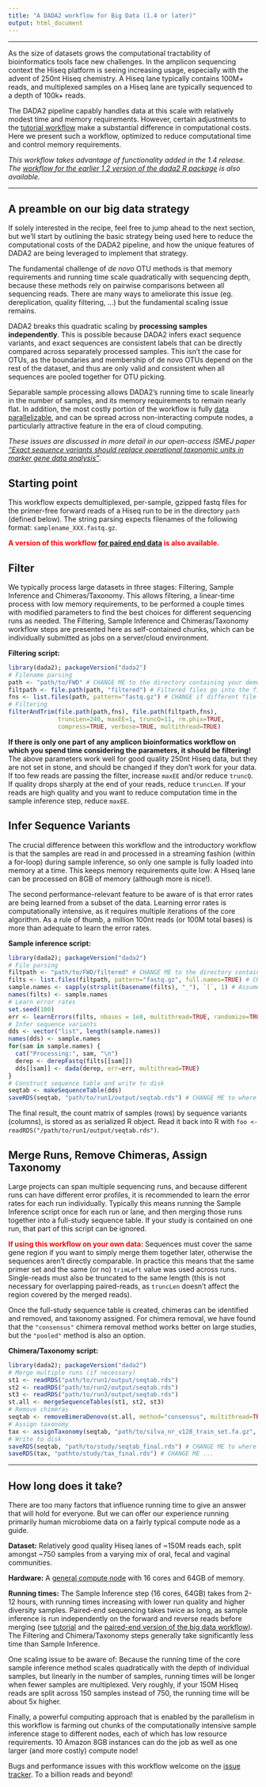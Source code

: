 ```yaml
---
title: "A DADA2 workflow for Big Data (1.4 or later)"
output: html_document
---
```


--------------------------

As the size of datasets grows the computational tractability of bioinformatics tools face new challenges. In the amplicon sequencing context the Hiseq platform is seeing increasing usage, especially with the advent of 250nt Hiseq chemistry. A Hiseq lane typically contains 100M+ reads, and multiplexed samples on a Hiseq lane are typically sequenced to a depth of 100k+ reads.

The DADA2 pipeline capably handles data at this scale with relatively modest time and memory requirements. However, certain adjustments to the [tutorial workflow](tutorial.html) make a substantial difference in computational costs. Here we present such a workflow, optimized to reduce computational time and control memory requirements.

*This workflow takes advantage of functionality added in the 1.4 release. The [workflow for the earlier 1.2 version of the dada2 R package](big_dada_1_2.html) is also available.*

--------------------------

## A preamble on our big data strategy

If solely interested in the recipe, feel free to jump ahead to the next section, but we'll start by outlining the basic strategy being used here to reduce the computational costs of the DADA2 pipeline, and how the unique features of DADA2 are being leveraged to implement that strategy.

The fundamental challenge of *de novo* OTU methods is that memory requirements and running time scale quadratically with sequencing depth, because these methods rely on pairwise comparisons between all sequencing reads. There are many ways to ameliorate this issue (eg. dereplication, quality filtering, ...) but the fundamental scaling issue remains.

DADA2 breaks this quadratic scaling by **processing samples independently**. This is possible because DADA2 infers exact sequence variants, and exact sequences are consistent labels that can be directly compared across separately processed samples. This isn't the case for OTUs, as the boundaries and membership of de novo OTUs depend on the rest of the dataset, and thus are only valid and consistent when all sequences are pooled together for OTU picking. 

Separable sample processing allows DADA2's running time to scale linearly in the number of samples, and its memory requirements to remain nearly flat. In addition, the most costly portion of the workflow is fully [data parallelizable](https://en.wikipedia.org/wiki/Data_parallelism), and can be spread across non-interacting compute nodes, a particularly attractive feature in the era of cloud computing.

*These issues are discussed in more detail in our open-access ISMEJ paper ["Exact sequence variants should replace operational taxonomic units in marker gene data analysis"](http://dx.doi.org/10.1038/ismej.2017.119)*.

## Starting point

This workflow expects demultiplexed, per-sample, gzipped fastq files for the primer-free forward reads of a Hiseq run to be in the directory `path` (defined below). The string parsing expects filenames of the following format: `samplename_XXX.fastq.gz`.

**<span style="color:red">A version of this workflow [for paired end data](bigdata_paired.html) is also available.**

## Filter

We typically process large datasets in three stages: Filtering, Sample Inference and Chimeras/Taxonomy. This allows filtering, a linear-time process with low memory requirements, to be performed a couple times with modified parameters to find the best choices for different sequencing runs as needed. The Filtering, Sample Inference and Chimeras/Taxonomy workflow steps are presented here as self-contained chunks, which can be individually submitted as jobs on a server/cloud environment.

**Filtering script:**
```r
library(dada2); packageVersion("dada2")
# Filename parsing
path <- "path/to/FWD" # CHANGE ME to the directory containing your demultiplexed fastq files
filtpath <- file.path(path, "filtered") # Filtered files go into the filtered/ subdirectory
fns <- list.files(path, pattern="fastq.gz") # CHANGE if different file extensions
# Filtering
filterAndTrim(file.path(path,fns), file.path(filtpath,fns), 
              truncLen=240, maxEE=1, truncQ=11, rm.phix=TRUE,
              compress=TRUE, verbose=TRUE, multithread=TRUE)
```

**If there is only one part of any amplicon bioinformatics workflow on which you spend time considering the parameters, it should be filtering!** The above parameters work well for good quality 250nt Hiseq data, but they are not set in stone, and should be changed if they don't work for your data. If too few reads are passing the filter, increase `maxEE` and/or reduce `truncQ`. If quality drops sharply at the end of your reads, reduce `truncLen`. If your reads are high quality and you want to reduce computation time in the sample inference step, reduce `maxEE`.

## Infer Sequence Variants

The crucial difference between this workflow and the introductory workflow is that the samples are read in and processed in a streaming fashion (within a for-loop) during sample inference, so only one sample is fully loaded into memory at a time. This keeps memory requirements quite low: A Hiseq lane can be processed on 8GB of memory (although more is nice!).

The second performance-relevant feature to be aware of is that error rates are being learned from a subset of the data. Learning error rates is computationally intensive, as it requires multiple iterations of the core algorithm. As a rule of thumb, a million 100nt reads (or 100M total bases) is more than adequate to learn the error rates.

**Sample inference script:**
```r
library(dada2); packageVersion("dada2")
# File parsing
filtpath <- "path/to/FWD/filtered" # CHANGE ME to the directory containing your filtered fastq files
filts <- list.files(filtpath, pattern="fastq.gz", full.names=TRUE) # CHANGE if different file extensions
sample.names <- sapply(strsplit(basename(filts), "_"), `[`, 1) # Assumes filename = sample_XXX.fastq.gz
names(filts) <- sample.names
# Learn error rates
set.seed(100)
err <- learnErrors(filts, nbases = 1e8, multithread=TRUE, randomize=TRUE)
# Infer sequence variants
dds <- vector("list", length(sample.names))
names(dds) <- sample.names
for(sam in sample.names) {
  cat("Processing:", sam, "\n")
  derep <- derepFastq(filts[[sam]])
  dds[[sam]] <- dada(derep, err=err, multithread=TRUE)
}
# Construct sequence table and write to disk
seqtab <- makeSequenceTable(dds)
saveRDS(seqtab, "path/to/run1/output/seqtab.rds") # CHANGE ME to where you want sequence table saved
```

The final result, the count matrix of samples (rows) by sequence variants (columns), is stored as as serialized R object. Read it back into R with `foo <- readRDS("/path/to/run1/output/seqtab.rds")`.

## Merge Runs, Remove Chimeras, Assign Taxonomy

Large projects can span multiple sequencing runs, and because different runs can have different error profiles, it is recommended to learn the error rates for each run individually. Typically this means running the Sample Inference script once for each run or lane, and then merging those runs together into a full-study sequence table. If your study is contained on one run, that part of this script can be ignored.

**<span style="color:red">If using this workflow on your own data:</span>** Sequences must cover the same gene region if you want to simply merge them together later, otherwise the sequences aren't directly comparable. In practice this means that the same primer set and the same (or no) `trimLeft` value was used across runs. Single-reads must also be truncated to the same length (this is not necessary for overlapping paired-reads, as `truncLen` doesn't affect the region covered by the merged reads).

Once the full-study sequence table is created, chimeras can be identified and removed, and taxonomy assigned. For chimera removal, we have found that the `"consensus"` chimera removal method works better on large studies, but the `"pooled"` method is also an option.

**Chimera/Taxonomy script:**
```r
library(dada2); packageVersion("dada2")
# Merge multiple runs (if necessary)
st1 <- readRDS("path/to/run1/output/seqtab.rds")
st2 <- readRDS("path/to/run2/output/seqtab.rds")
st3 <- readRDS("path/to/run3/output/seqtab.rds")
st.all <- mergeSequenceTables(st1, st2, st3)
# Remove chimeras
seqtab <- removeBimeraDenovo(st.all, method="consensus", multithread=TRUE)
# Assign taxonomy
tax <- assignTaxonomy(seqtab, "path/to/silva_nr_v128_train_set.fa.gz", multithread=TRUE)
# Write to disk
saveRDS(seqtab, "path/to/study/seqtab_final.rds") # CHANGE ME to where you want sequence table saved
saveRDS(tax, "pathto/study/tax_final.rds") # CHANGE ME ...
```

--------------------------

## How long does it take?

There are too many factors that influence running time to give an answer that will hold for everyone. But we can offer our experience running primarily human microbiome data on a fairly typical compute node as a guide.

**Dataset:** Relatively good quality Hiseq lanes of ~150M reads each, split amongst ~750 samples from a varying mix of oral, fecal and vaginal communities.

**Hardware:** A [general compute node](http://sherlock.stanford.edu/mediawiki/index.php/Main_Page) with 16 cores and 64GB of memory.

**Running times:** The Sample Inference step (16 cores, 64GB) takes from 2-12 hours, with running times increasing with lower run quality and higher diversity samples. Paired-end sequencing takes twice as long, as sample inference is run independently on the forward and reverse reads before merging (see [tutorial](tutorial.html) and the [paired-end version of the big data workflow](bigdata_paired.html)). The Filtering and Chimera/Taxonomy steps generally take significantly less time than Sample Inference.

One scaling issue to be aware of: Because the running time of the core sample inference method scales quadratically with the depth of individual samples, but linearly in the number of samples, running times will be longer when fewer samples are multiplexed. Very roughly, if your 150M Hiseq reads are split across 150 samples instead of 750, the running time will be about 5x higher.

Finally, a powerful computing approach that is enabled by the parallelism in this workflow is farming out chunks of the computationally intensive sample inference stage to different nodes, each of which has low resource requirements. 10 Amazon 8GB instances can do the job as well as one larger (and more costly) compute node!

Bugs and performance issues with this workflow welcome on the [issue tracker](https://github.com/benjjneb/dada2/issues). To a billion reads and beyond!
